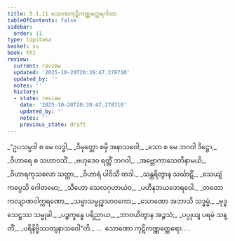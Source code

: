 ```yaml
---
title: 5.1.11 သောဏကုဋိကဏ္ဏတ္ထေရဂါထာ
tableOfContents: false
sidebar:
  order: 11
type: tipitaka
basket: su
book: th1
review:
  current: review
  updated: '2025-10-20T20:39:47.278710'
  updated_by: ''
  notes: ''
  history:
  - state: review
    date: '2025-10-20T20:39:47.278710'
    updated_by: ''
    notes: ''
    previous_state: draft
---
```



<DynamicBreadcrumb />


<ReviewStatus review={frontmatter.review} showDetails={true} />

<HypothesisAnnotation frontmatter={frontmatter} />

<Division number="365" book="th1" e="ch" v="19" p="280">

<Paragraph number="627" type="verses" book="th1">
_“ဥပသမ္ပဒါ စ မေ လဒ္ဓါ,_  
_ဝိမုတ္တော စမှိ အနာသဝေါ;_  
_သော စ မေ ဘဂဝါ ဒိဋ္ဌော,_  
_ဝိဟာရေ စ သဟာဝသိံ._  

</Paragraph>

</Division>
<Division number="366" book="th1" e="ch" v="19" p="280">

<Paragraph number="628" type="verses" book="th1">
_ဗဟုဒေဝ ရတ္တိံ ဘဂဝါ,_  
_အဗ္ဘောကာသေတိနာမယိ;_  
_ဝိဟာရကုသလော သတ္ထာ,_  
_ဝိဟာရံ ပါဝိသီ တဒါ._  

</Paragraph>

</Division>
<Division number="367" book="th1" e="ch" v="19" p="280">

<Paragraph number="629" type="verses" book="th1">
_သန္ထရိတွာန သင်္ဃာဋိံ,_  
_သေယျံ ကပ္ပေသိ ဂေါတမော;_  
_သီဟော သေလဂုဟာယံဝ,_  
_ပဟီနဘယဘေရဝေါ._  

</Paragraph>

</Division>
<Division number="368" book="th1" e="ch" v="19" p="280">

<Paragraph number="630" type="verses" book="th1">
_တတော ကလျာဏဝါက္ကရဏော,_  
_သမ္မာသမ္ဗုဒ္ဓသာဝကော;_  
_သောဏော အဘာသိ သဒ္ဓမ္မံ,_  
_ဗုဒ္ဓသေဋ္ဌဿ သမ္မုခါ._  

</Paragraph>

</Division>
<Division number="369" book="th1" e="ch" v="19" p="280">

<Paragraph number="631" type="verses" book="th1">
_ပဉ္စက္ခန္ဓေ ပရိညာယ,_  
_ဘာဝယိတွာန အဉ္ဇသံ;_  
_ပပ္ပုယျ ပရမံ သန္တိံ,_  
_ပရိနိဗ္ဗိဿတျနာသဝေါ”တိ._  


</Paragraph>
</Division>

<Paragraph number="632" type="center" book="th1">
…  သောဏော ကုဋိကဏ္ဏတ္ထေရော… .
</Paragraph>